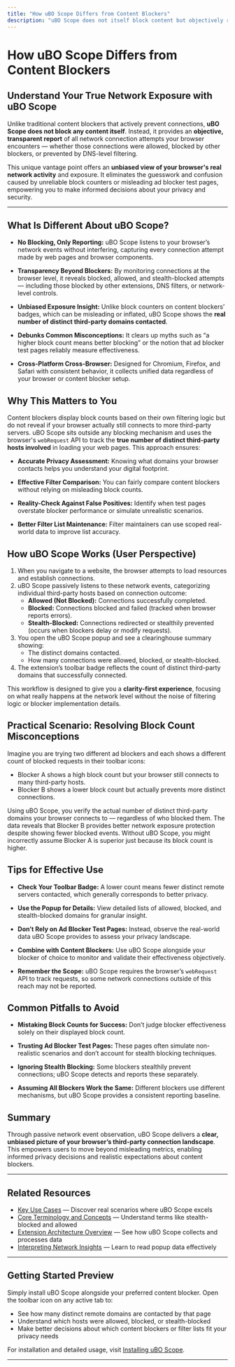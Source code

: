 ```yaml
---
title: "How uBO Scope Differs from Content Blockers"
description: "uBO Scope does not itself block content but objectively reports on all connection attempts reported by the browser, including those blocked by other blockers or DNS services. This unique vantage point allows it to give an unbiased view of true network exposure, and clear up confusion caused by misleading block counters or unreliable ad blocker test pages."
---
```


# How uBO Scope Differs from Content Blockers

## Understand Your True Network Exposure with uBO Scope

Unlike traditional content blockers that actively prevent connections, **uBO Scope does not block any content itself**. Instead, it provides an **objective, transparent report** of all network connection attempts your browser encounters — whether those connections were allowed, blocked by other blockers, or prevented by DNS-level filtering.

This unique vantage point offers an **unbiased view of your browser's real network activity** and exposure. It eliminates the guesswork and confusion caused by unreliable block counters or misleading ad blocker test pages, empowering you to make informed decisions about your privacy and security.

---

## What Is Different About uBO Scope?

- **No Blocking, Only Reporting:** uBO Scope listens to your browser’s network events without interfering, capturing every connection attempt made by web pages and browser components.

- **Transparency Beyond Blockers:** By monitoring connections at the browser level, it reveals blocked, allowed, and stealth-blocked attempts — including those blocked by other extensions, DNS filters, or network-level controls.

- **Unbiased Exposure Insight:** Unlike block counters on content blockers’ badges, which can be misleading or inflated, uBO Scope shows the **real number of distinct third-party domains contacted**.

- **Debunks Common Misconceptions:** It clears up myths such as “a higher block count means better blocking” or the notion that ad blocker test pages reliably measure effectiveness.

- **Cross-Platform Cross-Browser:** Designed for Chromium, Firefox, and Safari with consistent behavior, it collects unified data regardless of your browser or content blocker setup.

## Why This Matters to You

Content blockers display block counts based on their own filtering logic but do not reveal if your browser actually still connects to more third-party servers. uBO Scope sits outside any blocking mechanism and uses the browser's `webRequest` API to track the **true number of distinct third-party hosts involved** in loading your web pages. This approach ensures:

- **Accurate Privacy Assessment:** Knowing what domains your browser contacts helps you understand your digital footprint.

- **Effective Filter Comparison:** You can fairly compare content blockers without relying on misleading block counts.

- **Reality-Check Against False Positives:** Identify when test pages overstate blocker performance or simulate unrealistic scenarios.

- **Better Filter List Maintenance:** Filter maintainers can use scoped real-world data to improve list accuracy.

## How uBO Scope Works (User Perspective)

1. When you navigate to a website, the browser attempts to load resources and establish connections.
2. uBO Scope passively listens to these network events, categorizing individual third-party hosts based on connection outcome:
   - **Allowed (Not Blocked):** Connections successfully completed.
   - **Blocked:** Connections blocked and failed (tracked when browser reports errors).
   - **Stealth-Blocked:** Connections redirected or stealthily prevented (occurs when blockers delay or modify requests).
3. You open the uBO Scope popup and see a clearinghouse summary showing:
   - The distinct domains contacted.
   - How many connections were allowed, blocked, or stealth-blocked.
4. The extension’s toolbar badge reflects the count of distinct third-party domains that successfully connected.

This workflow is designed to give you a **clarity-first experience**, focusing on what really happens at the network level without the noise of filtering logic or blocker implementation details.

## Practical Scenario: Resolving Block Count Misconceptions

Imagine you are trying two different ad blockers and each shows a different count of blocked requests in their toolbar icons:

- Blocker A shows a high block count but your browser still connects to many third-party hosts.
- Blocker B shows a lower block count but actually prevents more distinct connections.

Using uBO Scope, you verify the actual number of distinct third-party domains your browser connects to — regardless of who blocked them. The data reveals that Blocker B provides better network exposure protection despite showing fewer blocked events. Without uBO Scope, you might incorrectly assume Blocker A is superior just because its block count is higher.

## Tips for Effective Use

- **Check Your Toolbar Badge:** A lower count means fewer distinct remote servers contacted, which generally corresponds to better privacy.

- **Use the Popup for Details:** View detailed lists of allowed, blocked, and stealth-blocked domains for granular insight.

- **Don’t Rely on Ad Blocker Test Pages:** Instead, observe the real-world data uBO Scope provides to assess your privacy landscape.

- **Combine with Content Blockers:** Use uBO Scope alongside your blocker of choice to monitor and validate their effectiveness objectively.

- **Remember the Scope:** uBO Scope requires the browser’s `webRequest` API to track requests, so some network connections outside of this reach may not be reported.

## Common Pitfalls to Avoid

- **Mistaking Block Counts for Success:** Don’t judge blocker effectiveness solely on their displayed block count.

- **Trusting Ad Blocker Test Pages:** These pages often simulate non-realistic scenarios and don’t account for stealth blocking techniques.

- **Ignoring Stealth Blocking:** Some blockers stealthily prevent connections; uBO Scope detects and reports these separately.

- **Assuming All Blockers Work the Same:** Different blockers use different mechanisms, but uBO Scope provides a consistent reporting baseline.

## Summary

Through passive network event observation, uBO Scope delivers a **clear, unbiased picture of your browser’s third-party connection landscape**. This empowers users to move beyond misleading metrics, enabling informed privacy decisions and realistic expectations about content blockers.

---

## Related Resources

- [Key Use Cases](../introduction-and-value/key-use-cases) — Discover real scenarios where uBO Scope excels
- [Core Terminology and Concepts](../core-terminology) — Understand terms like stealth-blocked and allowed
- [Extension Architecture Overview](../extension-architecture-overview) — See how uBO Scope collects and processes data
- [Interpreting Network Insights](../../getting-started/first-run-setup/understanding-the-popup) — Learn to read popup data effectively

---

## Getting Started Preview

Simply install uBO Scope alongside your preferred content blocker. Open the toolbar icon on any active tab to:

- See how many distinct remote domains are contacted by that page
- Understand which hosts were allowed, blocked, or stealth-blocked
- Make better decisions about which content blockers or filter lists fit your privacy needs

For installation and detailed usage, visit [Installing uBO Scope](../../getting-started/installing-ubo-scope/installation-guides).

---